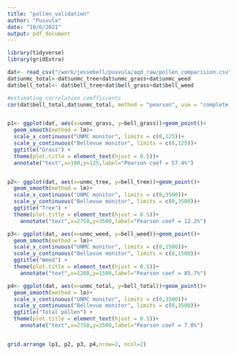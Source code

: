 ```yaml
---
title: "pollen_validation"
author: "Puvvula"
date: "10/6/2021"
output: pdf_document
---
```


```r
library(tidyverse)
library(gridExtra)

dat<- read_csv("/work/jessebell/puvvula/aqd_raw/pollen_comparision.csv")
dat$unmc_total<-dat$unmc_tree+dat$unmc_grass+dat$unmc_weed
dat$bell_total<- dat$bell_tree+dat$bell_grass+dat$bell_weed

#estimating correlation coefficients 
cor(dat$bell_total,dat$unmc_total, method = "pearson", use = "complete.obs")


p1<- ggplot(dat, aes(x=unmc_grass, y=bell_grass))+geom_point()+
  geom_smooth(method = lm)+ 
  scale_x_continuous("UNMC monitor", limits = c(0,125))+
  scale_y_continuous("Bellevue monitor", limits = c(0,125))+
  ggtitle("Grass") +
  theme(plot.title = element_text(hjust = 0.5))+
  annotate("text",x=100,y=125,label="Pearson coef = 57.4%")


p2<- ggplot(dat, aes(x=unmc_tree, y=bell_tree))+geom_point()+
  geom_smooth(method = lm)+ 
  scale_x_continuous("UNMC monitor", limits = c(0,3500))+
  scale_y_continuous("Bellevue monitor", limits = c(0,3500))+
  ggtitle("Tree") +
  theme(plot.title = element_text(hjust = 0.5))+
    annotate("text",x=2750,y=3500,label="Pearson coef = 12.2%")

p3<- ggplot(dat, aes(x=unmc_weed, y=bell_weed))+geom_point()+
  geom_smooth(method = lm)+ 
  scale_x_continuous("UNMC monitor", limits = c(0,1500))+
  scale_y_continuous("Bellevue monitor", limits = c(0,1500))+
  ggtitle("Weed") +
  theme(plot.title = element_text(hjust = 0.5))+
    annotate("text",x=1200,y=1500,label="Pearson coef = 85.7%")

p4<- ggplot(dat, aes(x=unmc_total, y=bell_total))+geom_point()+
  geom_smooth(method = lm)+ 
  scale_x_continuous("UNMC monitor", limits = c(0,3500))+
  scale_y_continuous("Bellevue monitor", limits = c(0,3500))+
  ggtitle("Total pollen") +
  theme(plot.title = element_text(hjust = 0.5))+
    annotate("text",x=2750,y=3500,label="Pearson coef = 7.8%")


grid.arrange (p1, p2, p3, p4,nrow=2, ncol=2)

```

